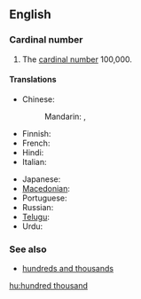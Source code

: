 ==English==

===Cardinal number===
{{enum|ten thousand|million|cardinal number|100,000}}
{{infl|en|numeral|head=[[hundred]] [[thousand]]}}

# {{cardinal}} The [[cardinal number]] 100,000.

====Translations====
{{trans-top|100,000}}
* Chinese:
*: Mandarin: {{t|zh|十萬|sc=Hani}}, {{t|zh|十万|tr=shíwàn|sc=Hani}}
* Finnish: {{t-|fi|satatuhatta}}
* French: {{t|fr|cent-mille|m}}
* Hindi: {{t|hi|लाख|tr=laakh|sc=Deva}}
* Italian: {{t+|it|centomila}}
{{trans-mid}}
* Japanese: {{t|ja|十万|tr=jūman|sc=Jpan}}
* [[Macedonian]]: {{t|mk|сто илјади|tr=sto íljadi|sc=Cyrl|xs=Macedonian}}
* Portuguese: {{t|pt|cem mil}}
* Russian: {{t-|ru|сто тысяч|tr=sto týs'ač|sc=Cyrl}}
* [[Telugu]]: {{t|te|లక్ష|tr=laksha|sc=Telu}}
* Urdu: {{t|ur|لاکھ|tr=laakh|sc=ur-Arab}}
{{trans-bottom}}

===See also===
* [[hundreds and thousands]]

[[hu:hundred thousand]]
